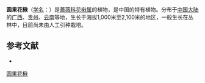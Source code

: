 {{Speciesbox
| name = 圆果花楸
| status = 
| status_system = 
| image =
| genus = Sorbus
| species = globosa
| authority = Yu et Tsai in Bull.
}}

'''圆果花楸'''（[[学名|学名]]：{{lang|la|''Sorbus globosa''}}）是[[蔷薇科|蔷薇科]][[花楸属|花楸属]]的植物，是中国的特有植物。分布于[[中国大陆|中国大陆]]的[[广西|广西]]、[[贵州|贵州]]、[[云南|云南]]等地，生长于海拔1,000米至2,100米的地区，一般生长在丛林中，目前尚未由人工引种栽培。

== 参考文献 ==
<div class="references-small">
* {{cite web| url =http://www.bioinfo.cn/db05/KmzwSpecies.php?action=view&id=19533| title =圆果花楸| work =《中国高等植物数据库全库》| publisher =中国科学院微生物研究所| author =昆明植物研究所| accessdate =2009-02-25| deadurl =yes| archiveurl =https://web.archive.org/web/20160305054616/http://www.bioinfo.cn/db05/KmzwSpecies.php?action=view&id=19533| archivedate =2016-03-05}}
</div>
{{Taxonbar|from=Q10926541}}

[[Category:花楸属|圆果花楸]]


{{植物小作品}}